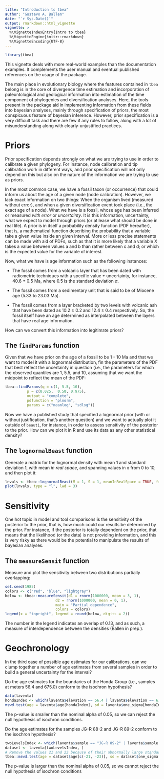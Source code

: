 ```yaml
---
title: "Introduction to tbea"
author: "Gustavo A. Ballen"
date: "`r Sys.Date()`"
output: rmarkdown::html_vignette
vignette: >
  %\VignetteIndexEntry{Intro to tbea}
  %\VignetteEngine{knitr::rmarkdown}
  %\VignetteEncoding{UTF-8}
---
```


```r
library(tbea)
```

This vignette deals with more real-world examples than the documentation examples. It complements the user manual and eventual published references on the usage of the package.

The main place in evolutionary biology where the features contained in `tbea` belong is in the core of divergence time estimation and incorporation of paleontological and geological information into estimation of the time component of phylogenies and diversification analyses. Here, the tools present in the package aid in implementing information from these fields into bayesian analyses, mainly through specification of priors, the most conspicuous feature of bayesian inference. However, prior specification is a very difficult task and there are few if any rules to follow, along with a lot of misunderstanding along with clearly-unjustified practices.

# Priors

Prior specification depends strongly on what we are trying to use in order to calibrate a given phylogeny. For instance, node calibration and tip calibration work in different ways, and prior specification will not only depend on this but also on the nature of the information we are trying to use as priors. 

In the most common case, we have a fossil taxon (or occurrence) that could inform us about the age of a given node (node calibration). However, we lack exact information on two things: When the organism lived (measured without error), and when a given diversification event took place (i.e., the exact age of a node). What we have is a fossil, whose age has been inferred or measured *with error* or *uncertainty*. It is this information, uncertainty, what we expect to model through priors (or at lease what should be done in real life). A prior is in itself a probability density function (PDF hereafter), that is, a mathematical function describing the probability that a variable take a given value inside an given interval. More or less precise statements can be made with aid of PDFs, such as that it is more likely that a variable X takes a value between values a and b than rather between c and d; or which is the expected value for the variable of interest.

Now, what we have is age information such as the following instances:

* The fossil comes from a volcanic layer that has been dated with radiometric techniques with a specific value $\pm$ uncertainty, for instance, 40.6 $\pm$ 0.5 Ma, where 0.5 is the standard deviation $\sigma$.

* The fossil comes from a sedimentary unit that is said to be of Miocene age (5.33 to 23.03 Ma).

* The fossil comes from a layer bracketed by two levels with volcanic ash that have been dated as 10.2 $\pm$ 0.2 and 12.4 $\pm$ 0.4 respectively. So, the fossil itself have an age determined as interpolated between the layers that have real age information. 

How can we convert this information into legitimate priors?

## The `findParams` function

Given that we have prior on the age of a fossil to be 1 - 10 Ma and that we want to model it with a lognormal distribution, fin the parameters of the PDF that best reflect the uncertainty in question (i.e., the parameters  for which the observed quantiles are 1, 5.5, and 10, assuming that we want the midpoint to reflect the mean of the PDF:

```r
tbea::findParams(q = c(1, 5.5, 10),
          p = c(0.025,  0.50, 0.975),
          output = "complete",
          pdfunction = "plnorm",
          params = c("meanlog", "sdlog"))
```

Now we have a published study that specified a lognormal prior (with or without justification, that's another question) and we want to actually plot it outside of `beauti`, for instance, in order to assess sensitivity of the posterior to the prior. How can we plot it in R and use its data as any other statistical density?

## The `lognormalBeast` function

Generate a matrix for the lognormal density with mean 1 and standard deviation 1, with mean *in real space*, and spanning values in x from 0 to 10, and then plot it:

```r
lnvals <- tbea::lognormalBeast(M = 1, S = 1, meanInRealSpace = TRUE, from = 0, to = 10)
plot(lnvals, type = "l", lwd = 3)
```

# Sensitivity

One hot topic in model and tool comparisons is the sensitivity of the posterior to the prior, that is, how much could our results be determined by the prior. For instance, if the posterior is totally dependent on the prior, that means that the likelihood (or the data) is not providing information, and this is very risky as there would be the potential to manipulate the results of bayesian analyses.

## The `measureSensit` function

Measure and plot the sensitivity between two distributions partially overlapping:

```r
set.seed(1985)
colors <- c("red", "blue", "lightgray")
below <- tbea::measureSensit(d1 = rnorm(1000000, mean = 3, 1),
                       d2 = rnorm(1000000, mean = 0, 1),
                       main = "Partial dependence",
                       colors = colors)
legend(x = "topright", legend = round(below, digits = 2))
```
The number in the legend indicates an overlap of 0.13, and as such, a measure of interdependence between the densities (Ballen in prep.).

# Geochronology

In the third case of possible age estimates for our calibrations, can we clump together a number of age estimates from several samples in order to build a general uncertainty for the interval?

Do the age estimates for the boundaries of the Honda Group (i.e., samples at meters 56.4 and 675.0) conform to the isochron hypothesis?

```r
data(laventa)
hondaIndex <- which(laventa$elevation == 56.4 | laventa$elevation == 675.0) 
mswd.test(age = laventa$age[hondaIndex], sd = laventa$one_sigma[hondaIndex])
```
The p-value is smaller than the nominal alpha of 0.05, so we can reject the null hypothesis of isochron conditions.

Do the age estimates for the samples JG-R 88-2 and JG-R 89-2 conform to the isochron hypothesis?

```r
twoLevelsIndex <- which(laventa$sample == "JG-R 89-2" | laventa$sample == "JG-R 88-2")
dataset <- laventa[twoLevelsIndex, ]
# Remove the values 21 and 23 because of their abnormally large standard deviations
tbea::mswd.test(age = dataset$age[c(-21, -23)], sd = dataset$one_sigma[c(-21, -23)])
```

The p-value is larger than the nominal alpha of 0.05, so we cannot reject the null hypothesis of isochron conditions
